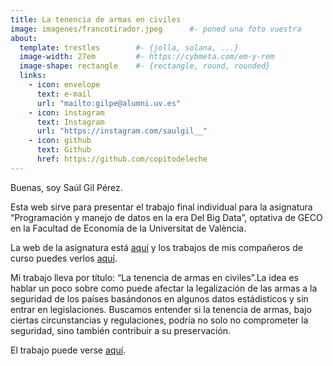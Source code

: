 ```yaml
---
title: La tenencia de armas en civiles            
image: imagenes/francotirador.jpeg      #- poned una foto vuestra
about:
  template: trestles        #- {jolla, solana, ...}
  image-width: 27em         #- https://cybmeta.com/em-y-rem
  image-shape: rectangle    #- {rectangle, round, rounded}
  links:
    - icon: envelope
      text: e-mail
      url: "mailto:gilpe@alumni.uv.es"
    - icon: instagram
      text: Instagram
      url: "https://instagram.com/saulgil__"          
    - icon: github
      text: Github
      href: https://github.com/copitodeleche 
---
```


Buenas, soy Saúl Gil Pérez.

Esta web sirve para presentar el trabajo final individual para la asignatura "Programación y manejo de datos en la era Del Big Data", optativa de GECO en la Facultad de Economía de la Universitat de València.

La web de la asignatura está [aquí](https://perezp44.github.io/intro-ds-23-24-web/){target="_blank"} y los trabajos de mis compañeros de curso puedes verlos [aquí](https://perezp44.github.io/intro-ds-23-24-web/05-trabajos-estudiantes.html){target="_blank"}.

Mi trabajo lleva por título: "La tenencia de armas en civiles".La idea es hablar un poco sobre como puede afectar la legalización de las armas a la seguridad de los países basándonos en algunos datos estádisticos y sin entrar en legislaciones. Buscamos entender si la tenencia de armas, bajo ciertas circunstancias y regulaciones, podría no solo no comprometer la seguridad, sino también contribuir a su preservación.

El trabajo puede verse [aquí](my_trabajo_BigData.html).
